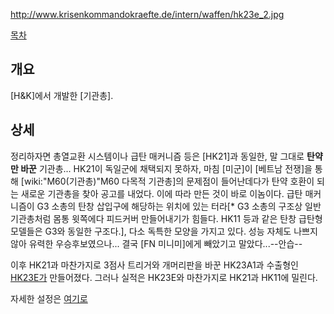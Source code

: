 http://www.krisenkommandokraefte.de/intern/waffen/hk23e_2.jpg

[[목차]]
== 개요 ==
[H&K]에서 개발한 [기관총].

== 상세 ==
정리하자면 총열교환 시스템이나 급탄 매커니즘 등은 [HK21]과 동일한, 말 그대로 '''탄약만 바꾼''' 기관총... HK21이 독일군에 채택되지 못하자, 마침 [미군]이 [베트남 전쟁]을 통해 [wiki:"M60(기관총)"M60 다목적 기관총]의 문제점이 들어난데다가 탄약 호환이 되는 새로운 기관총을 찾아 공고를 내었다. 이에 따라 만든 것이 바로 이놈이다. 급탄 매커니즘이 G3 소총의 탄창 삽입구에 해당하는 위치에 있는 터라[* G3 소총의 구조상 일반 기관총처럼 몸통 윗쪽에다 피드커버 만들어내기가 힘들다. HK11 등과 같은 탄창 급탄형 모델들은 G3와 동일한 구조다.], 다소 독특한 모양을 가지고 있다. 성능 자체도 나쁘지 않아 유력한 우승후보였으나... 결국 [FN 미니미]에게 빼았기고 말았다...--안습--

이후 HK21과 마찬가지로 3점사 트리거와 개머리판을 바꾼 HK23A1과 수출형인 [[HK23E]]가 만들어졌다. 그러나 실적은 HK23E와 마찬가지로 HK21과 HK11에 밀린다.


자세한 설정은 [http://www.remtek.com/arms/hk/mil/21/21.htm 여기로]



